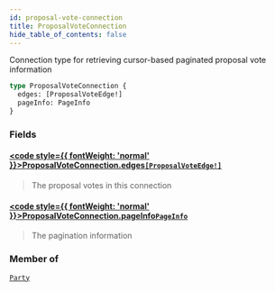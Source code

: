 ```yaml
---
id: proposal-vote-connection
title: ProposalVoteConnection
hide_table_of_contents: false
---
```








Connection type for retrieving cursor-based paginated proposal vote information

```graphql
type ProposalVoteConnection {
  edges: [ProposalVoteEdge!]
  pageInfo: PageInfo
}
```


### Fields

#### [<code style={{ fontWeight: 'normal' }}>ProposalVoteConnection.<b>edges</b></code>](#)<Bullet />[`[ProposalVoteEdge!]`](/testnet/api/graphql/objects/proposal-vote-edge) <Badge class="secondary" text="list"/> <Badge class="secondary" text="object"/>
> The proposal votes in this connection
> 

#### [<code style={{ fontWeight: 'normal' }}>ProposalVoteConnection.<b>pageInfo</b></code>](#)<Bullet />[`PageInfo`](/testnet/api/graphql/objects/page-info) <Badge class="secondary" text="object"/>
> The pagination information
> 



### Member of

[`Party`](/testnet/api/graphql/objects/party)  <Badge class="secondary" text="object"/>



